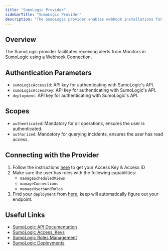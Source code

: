 ```yaml
---
title: "SumoLogic Provider"
sidebarTitle: "SumoLogic Provider"
description: "The SumoLogic provider enables webhook installations for receiving alerts in keep"
---
```


## Overview

The SumoLogic provider facilitates receiving alerts from Monitors in SumoLogic using a Webhook Connection.

## Authentication Parameters

- `sumoLogicAccessId`: API key for authenticating with SumoLogic's API.
- `sumoLogicAccessKey`: API key for authenticating with SumoLogic's API.
- `deployment`: API key for authenticating with SumoLogic's API.

## Scopes

- `authenticated`: Mandatory for all operations, ensures the user is authenticated.
- `authorized`: Mandatory for querying incidents, ensures the user has read access.

## Connecting with the Provider

1. Follow the instructions [here](https://help.sumologic.com/docs/manage/security/access-keys/) to get your Access Key & Access ID
2. Make sure the user has roles with the following capabilities:
    - `manageScheduledViews`
    - `manageConnections`
    - `manageUsersAndRoles`
3. Find your `deployment` from [here](https://api.sumologic.com/docs/#section/Getting-Started/API-Endpoints), keep will automatically figure out your endpoint.

## Useful Links

- [SumoLogic API Documentation](https://api.sumologic.com/docs/#section/Getting-Started)
- [SumoLogic Access_Keys](https://help.sumologic.com/docs/manage/security/access-keys/)
- [SumoLogic Roles Management](https://help.sumologic.com/docs/manage/users-roles/roles/create-manage-roles/)
- [SumoLogic Deployments](https://api.sumologic.com/docs/#section/Getting-Started/API-Endpoints)
